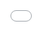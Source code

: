 ```yaml
---
title: "Behind Nginx (3 Instances)"
format: html
page-layout: full
---
```


```{=html}
<style>
  html, body {
    margin: 0;
    padding: 0;
    height: 100%;
  }

  .fullscreen-container {
    position: absolute;
    top: 0;
    left: 0;
    height: 100vh;
    width: 100vw;
    overflow: hidden;
    margin: 0;
    padding: 0;
  }

  .fullscreen-iframe {
    width: 100%;
    height: 100%;
    border: none;
    display: block;
  }
</style>


> 💡 **Note:** R has a limit on the number of simultaneous connections:
>
> - **Up to R version 4.4.0**: The maximum is **128 connections**.
> - **R version 4.4.1 and above**: Increased to **4096 connections**.
>
> When using `future_promise()` or running multiple APIs concurrently (e.g., 3 instances behind Nginx in the same environment), you may quickly hit these limits — especially under heavy load. Consider adjusting or distributing instances if needed.

<div class="fullscreen-container">
  <iframe src="./locust-report-Nginx.html" class="fullscreen-iframe"></iframe>
</div>
```

